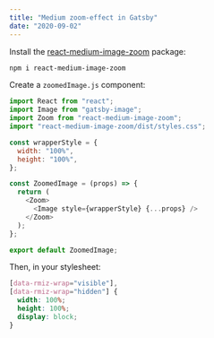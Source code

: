 ```yaml
---
title: "Medium zoom-effect in Gatsby"
date: "2020-09-02"
---
```


Install the [react-medium-image-zoom](https://www.npmjs.com/package/react-medium-image-zoom) package:

```bash
npm i react-medium-image-zoom
```

Create a `zoomedImage.js` component:

```zoomedImage.js
import React from "react";
import Image from "gatsby-image";
import Zoom from "react-medium-image-zoom";
import "react-medium-image-zoom/dist/styles.css";

const wrapperStyle = {
  width: "100%",
  height: "100%",
};

const ZoomedImage = (props) => {
  return (
    <Zoom>
      <Image style={wrapperStyle} {...props} />
    </Zoom>
  );
};

export default ZoomedImage;
```

Then, in your stylesheet:

```zoomedImage.css
[data-rmiz-wrap="visible"],
[data-rmiz-wrap="hidden"] {
  width: 100%;
  height: 100%;
  display: block;
}
```
